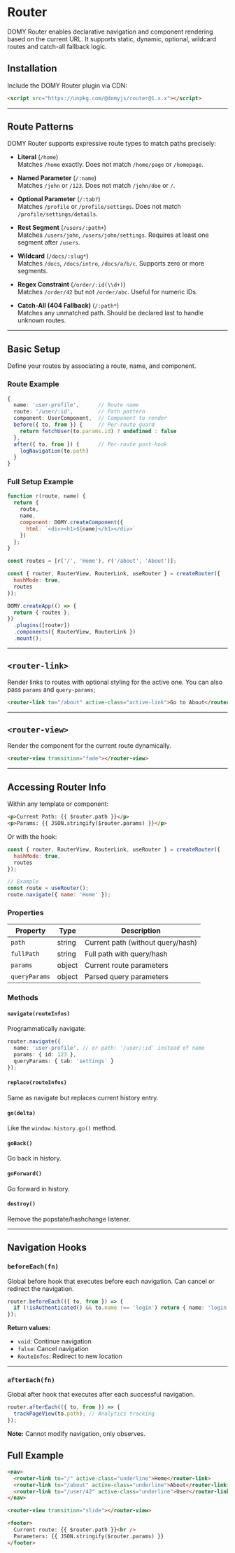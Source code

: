 
# Router

DOMY Router enables declarative navigation and component rendering based on the current URL. It supports static, dynamic, optional, wildcard routes and catch-all fallback logic.

## Installation

Include the DOMY Router plugin via CDN:

```html
<script src="https://unpkg.com/@domyjs/router@1.x.x"></script>
```

---

## Route Patterns

DOMY Router supports expressive route types to match paths precisely:

- **Literal** (`/home`)  
  Matches `/home` exactly. Does not match `/home/page` or `/homepage`.

- **Named Parameter** (`/:name`)  
  Matches `/john` or `/123`. Does not match `/john/doe` or `/`.

- **Optional Parameter** (`/:tab?`)  
  Matches `/profile` or `/profile/settings`. Does not match `/profile/settings/details`.

- **Rest Segment** (`/users/:path+`)  
  Matches `/users/john`, `/users/john/settings`. Requires at least one segment after `/users`.

- **Wildcard** (`/docs/:slug*`)  
  Matches `/docs`, `/docs/intro`, `/docs/a/b/c`. Supports zero or more segments.

- **Regex Constraint** (`/order/:id(\\d+)`)  
  Matches `/order/42` but not `/order/abc`. Useful for numeric IDs.

- **Catch-All (404 Fallback)** (`/:path*`)  
  Matches any unmatched path. Should be declared last to handle unknown routes.

---

## Basic Setup

Define your routes by associating a route, name, and component.

### Route Example

```typescript
{
  name: 'user-profile',      // Route name
  route: '/user/:id',        // Path pattern
  component: UserComponent,  // Component to render
  before({ to, from }) {     // Per-route guard
    return fetchUser(to.params.id) ? undefined : false
  },
  after({ to, from }) {      // Per-route post-hook
    logNavigation(to.path)
  }
}
```

### Full Setup Example

```js
function r(route, name) {
  return {
    route,
    name,
    component: DOMY.createComponent({
      html: `<div><h1>${name}</h1></div>`
    })
  };
}

const routes = [r('/', 'Home'), r('/about', 'About')];

const { router, RouterView, RouterLink, useRouter } = createRouter({
  hashMode: true,
  routes
});

DOMY.createApp(() => {
  return { routes };
})
  .plugins([router])
  .components({ RouterView, RouterLink })
  .mount();
```

---

## `<router-link>`

Render links to routes with optional styling for the active one. You can also pass `params` and `query-params`;

```html
<router-link to="/about" active-class="active-link">Go to About</router-link>
```

---

## `<router-view>`

Render the component for the current route dynamically.

```html
<router-view transition="fade"></router-view>
```

---

## Accessing Router Info

Within any template or component:

```html
<p>Current Path: {{ $router.path }}</p>
<p>Params: {{ JSON.stringify($router.params) }}</p>
```

Or with the hook:

```js
const { router, RouterView, RouterLink, useRouter } = createRouter({
  hashMode: true,
  routes
});

// Example
const route = useRouter();
route.navigate({ name: 'Home' });
```

### Properties

| Property      | Type   | Description                       |
| ------------- | ------ | --------------------------------- |
| `path`        | string | Current path (without query/hash) |
| `fullPath`    | string | Full path with query/hash         |
| `params`      | object | Current route parameters          |
| `queryParams` | object | Parsed query parameters           |

### Methods

#### `navigate(routeInfos)`

Programmatically navigate:

```typescript
router.navigate({
  name: 'user-profile', // or path: '/user/:id' instead of name
  params: { id: 123 },
  queryParams: { tab: 'settings' }
});
```

#### `replace(routeInfos)`

Same as navigate but replaces current history entry.

#### `go(delta)`

Like the `window.history.go()` method.

#### `goBack()`

Go back in history.

#### `goForward()`

Go forward in history.

#### `destroy()`

Remove the popstate/hashchange listener.

---

## Navigation Hooks

### `beforeEach(fn)`

Global before hook that executes before each navigation. Can cancel or redirect the navigation.

```typescript
router.beforeEach(({ to, from }) => {
  if (!isAuthenticated() && to.name !== 'login') return { name: 'login' }; // Redirect to login
});
```

**Return values:**

- `void`: Continue navigation
- `false`: Cancel navigation
- `RouteInfos`: Redirect to new location

---

### `afterEach(fn)`

Global after hook that executes after each successful navigation.

```typescript
router.afterEach(({ to, from }) => {
  trackPageView(to.path); // Analytics tracking
});
```

**Note:** Cannot modify navigation, only observes.

## Full Example

```html
<nav>
  <router-link to="/" active-class="underline">Home</router-link>
  <router-link to="/about" active-class="underline">About</router-link>
  <router-link to="/user/42" active-class="underline">User</router-link>
</nav>

<router-view transition="slide"></router-view>

<footer>
  Current route: {{ $router.path }}<br />
  Parameters: {{ JSON.stringify($router.params) }}
</footer>
```

<RouterExample />

